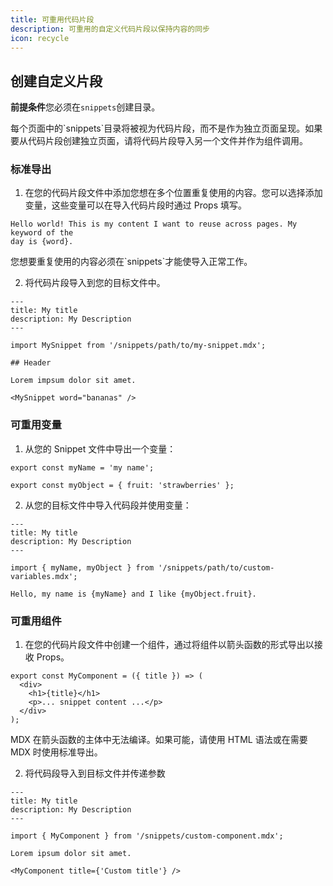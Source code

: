 ```yaml
---
title: 可重用代码片段
description: 可重用的自定义代码片段以保持内容的同步
icon: recycle
---
```



<SnippetIntro />

## 创建自定义片段

**前提条件**您必须在`snippets`创建目录。

<Note>
  每个页面中的`snippets`目录将被视为代码片段，而不是作为独立页面呈现。如果要从代码片段创建独立页面，请将代码片段导入另一个文件并作为组件调用。
</Note>

### 标准导出

1. 在您的代码片段文件中添加您想在多个位置重复使用的内容。您可以选择添加变量，这些变量可以在导入代码片段时通过 Props 填写。

```mdx snippets/my-snippet.mdx
Hello world! This is my content I want to reuse across pages. My keyword of the
day is {word}.
```

<Warning>
  您想要重复使用的内容必须在`snippets`才能使导入正常工作。
</Warning>

2. 将代码片段导入到您的目标文件中。

```mdx destination-file.mdx
---
title: My title
description: My Description
---

import MySnippet from '/snippets/path/to/my-snippet.mdx';

## Header

Lorem impsum dolor sit amet.

<MySnippet word="bananas" />
```

### 可重用变量

1. 从您的 Snippet 文件中导出一个变量：

```mdx snippets/path/to/custom-variables.mdx
export const myName = 'my name';

export const myObject = { fruit: 'strawberries' };
```

2. 从您的目标文件中导入代码段并使用变量：

```mdx destination-file.mdx
---
title: My title
description: My Description
---

import { myName, myObject } from '/snippets/path/to/custom-variables.mdx';

Hello, my name is {myName} and I like {myObject.fruit}.
```

### 可重用组件

1. 在您的代码片段文件中创建一个组件，通过将组件以箭头函数的形式导出以接收 Props。

```mdx snippets/custom-component.mdx
export const MyComponent = ({ title }) => (
  <div>
    <h1>{title}</h1>
    <p>... snippet content ...</p>
  </div>
);
```

<Warning>
  MDX 在箭头函数的主体中无法编译。如果可能，请使用 HTML 语法或在需要 MDX 时使用标准导出。
</Warning>

2. 将代码段导入到目标文件并传递参数

```mdx destination-file.mdx
---
title: My title
description: My Description
---

import { MyComponent } from '/snippets/custom-component.mdx';

Lorem ipsum dolor sit amet.

<MyComponent title={'Custom title'} />
```
